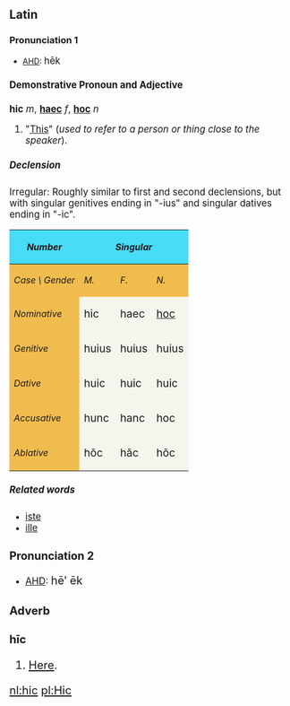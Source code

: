 ==Latin==
===Pronunciation 1===
*[[AHD]]: <big> h&#275;k 

====Demonstrative Pronoun and Adjective====
'''hic''' ''m'', '''[[haec]]''' ''f'', '''[[hoc]]''' ''n''

# "[[This]]" (''used to refer to a person or thing close to the speaker'').

=====Declension=====
Irregular: Roughly similar to first and second declensions, but with singular genitives ending in "-ius" and singular datives ending in "-ic".
{| cellpadding="5" border="1"
!style="background:#47DCF8;"| ''Number''
!style="background:#47DCF8;" colspan=3| ''Singular''
|
!style="background:#47DCF8;" colspan=3| ''Plural''
|-
!style="background:#F1BC4E;"|''Case \ Gender''
!style="background:#F1BC4E;"| ''M.''
!style="background:#F1BC4E;"| ''F.''
!style="background:#F1BC4E;"| ''N.''
|
!style="background:#F1BC4E;"| ''MM.''
!style="background:#F1BC4E;"| ''FF.''
!style="background:#F1BC4E;"| ''NN.''
|-
!style="background:#F1BC4E;"| ''Nominative''
|style="background:#F5F5EE;"| <big>hic  
|style="background:#F5F5EE;"| <big>haec
|style="background:#F5F5EE;"| <big>[[hoc]]
|
|style="background:#F5F5EE;"| <big>h&#299; 
|style="background:#F5F5EE;"| <big>hae
|style="background:#F5F5EE;"| <big>haec
|-
!style="background:#F1BC4E;"| ''Genitive''
|style="background:#F5F5EE;"| <big>huius 
|style="background:#F5F5EE;"| <big>huius
|style="background:#F5F5EE;"| <big>huius
|
|style="background:#F5F5EE;"| <big>h&#333;rum 
|style="background:#F5F5EE;"| <big>h&#257;rum

|style="background:#F5F5EE;"| <big>h&#333;rum
|-
!style="background:#F1BC4E;"| ''Dative''
|style="background:#F5F5EE;"| <big>huic 
|style="background:#F5F5EE;"| <big>huic
|style="background:#F5F5EE;"| <big>huic
|
|style="background:#F5F5EE;"| <big>h&#299;s
|style="background:#F5F5EE;"| <big>h&#299;s 
|style="background:#F5F5EE;"| <big>h&#299;s
|-
!style="background:#F1BC4E;"| ''Accusative''
|style="background:#F5F5EE;"| <big>hunc
|style="background:#F5F5EE;"| <big>hanc
|style="background:#F5F5EE;"| <big>hoc
|
|style="background:#F5F5EE;"| <big>h&#333;s
|style="background:#F5F5EE;"| <big>h&#257;s
|style="background:#F5F5EE;"| <big>haec
|-
!style="background:#F1BC4E;"| ''Ablative''
|style="background:#F5F5EE;"| <big>h&#333;c
|style="background:#F5F5EE;"| <big>h&#257;c
|style="background:#F5F5EE;"| <big>h&#333;c
|
|style="background:#F5F5EE;"| <big>h&#299;s
|style="background:#F5F5EE;"| <big>h&#299;s
|style="background:#F5F5EE;"| <big>h&#299;s
|}

=====Related words=====
* [[iste]]
* [[ille]]

===Pronunciation 2===
*[[AHD]]: <big> h&#275;&prime; &#275;k 

====Adverb====
'''h&#299;c'''
# [[Here]].

[[nl:hic]]
[[pl:Hic]]